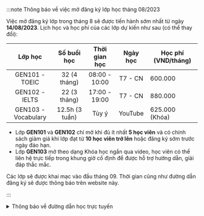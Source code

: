 :::note Thông báo về việc mở đăng ký lớp học tháng 08/2023

Việc mở đăng ký lớp trong tháng 8 sẽ được tiến hành sớm nhất từ ngày **14/08/2023**. Lịch học và học phí
của các lớp dự kiến như sau (có thể thay đổi):

|     **Lớp học**     | **Số buổi học** | **Thời gian học** | **Ngày học** | **Học phí (VND/tháng)** |
| :-----------------: | :-------------: | :---------------: | :----------: | ----------------------- |
|   GEN101 - TOEIC    |  32 (4 tháng)   |   08:00 - 10:00   |   T7 - CN    | 600.000                 |
|   GEN102 - IELTS    |  22 (3 tháng)   |   17:00 - 19:00   |   T7 - CN    | 880.000                 |
| GEN103 - Vocabulary | 12.5h (3 tuần)  |       Tùy ý       |   YouTube    | 625.000 (Khóa)          |

- Lớp **GEN101** và **GEN102** chỉ mở khi đủ ít nhất
  **5 học viên** và có chính sách giảm giá khi lớp đạt
  từ **10 học viên trở lên** hoặc đăng ký sớm trước
  ngày đáo hạn.
- Lớp **GEN103** mở theo dạng Khóa học ngắn qua video,
  học viên có thể liên hệ trực tiếp trong khung giờ
  cố định để được hỗ trợ hướng dẫn, giải đáp thắc mắc.

Các lớp sẽ được khai mạc vào đầu tháng 09. Thời gian cũng như đường dẫn đăng ký sẽ được thông báo trên website này.

:::

<details>
<summary>Thông báo về đường dẫn học trực tuyến</summary>
<div>

**_Việc học trực tuyến sẽ được thực hiện qua hạ tầng online. Đường dẫn sẽ được cung cấp trong thời gian sắp tới. Trong thời
gian chờ đợi, người học có thể theo dõi các video bài giảng qua YouTube ở hai đường dẫn phía dưới. _**

**_Trân trọng cảm ơn._**

</div>
</details>
